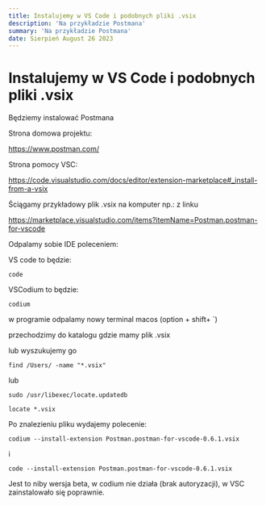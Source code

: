 ```yaml
---
title: Instalujemy w VS Code i podobnych pliki .vsix
description: 'Na przykładzie Postmana'
summary: 'Na przykładzie Postmana'
date: Sierpień August 26 2023
---
```


# Instalujemy w VS Code i podobnych pliki .vsix

Będziemy instalować Postmana

Strona domowa projektu:

https://www.postman.com/

Strona pomocy VSC:

https://code.visualstudio.com/docs/editor/extension-marketplace#_install-from-a-vsix

Ściągamy przykładowy plik .vsix na komputer np.: z linku

https://marketplace.visualstudio.com/items?itemName=Postman.postman-for-vscode

Odpalamy sobie IDE poleceniem:

VS code to będzie:

```
code
```

VSCodium to będzie:

```
codium
```

w programie odpalamy nowy terminal macos (option + shift+ `)

przechodzimy do katalogu gdzie mamy plik .vsix

lub wyszukujemy go

```
find /Users/ -name "*.vsix"
```

lub

```
sudo /usr/libexec/locate.updatedb
```

```
locate *.vsix
```

Po znalezieniu pliku wydajemy polecenie:

```
codium --install-extension Postman.postman-for-vscode-0.6.1.vsix
```

i

```
code --install-extension Postman.postman-for-vscode-0.6.1.vsix
```

Jest to niby wersja beta, w codium nie działa (brak autoryzacji), w VSC zainstalowało się poprawnie.
